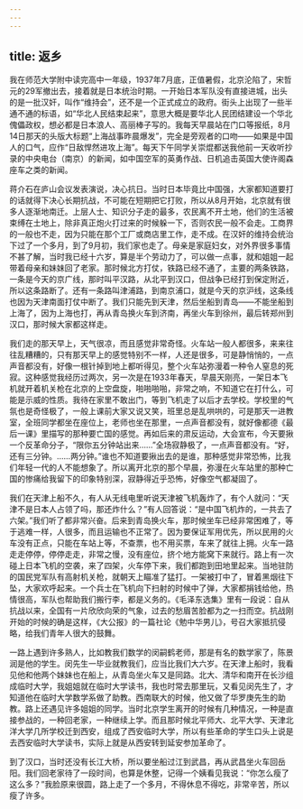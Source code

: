 ```yaml
---
---
---
```

title: 返乡
---




我在师范大学附中读完高中一年级，1937年7月底，正值暑假，北京沦陷了，宋哲元的29军撤出去，接着就是日本统治时期。一开始日本军队没有直接进城，出头的是一批汉奸，叫作“维持会”，还不是一个正式成立的政府。街头上出现了一些半通不通的标语，如“华北人民结束起来”，意思大概是要华北人民团结建设一个华北傀儡政权，想必都是日本浪人、高丽棒子写的。我每天早晨站在门口等报纸，8月14日那天的头版大标题“上海战事昨晨爆发”，完全是旁观者的口吻——如果是中国人的口气，应作“日敌悍然进攻上海”。每天下午同学关崇焜都送我他前一天收听抄录的中央电台（南京）的新闻，如中国空军的英勇作战、日机追击英国大使许阁森座车之类的新闻。

蒋介石在庐山会议发表演说，决心抗日。当时日本毕竟比中国强，大家都知道要打的话就得下决心长期抗战，不可能在短期把它打败，所以从8月开始，北京就有很多人逐渐地南迁。上层人士、知识分子走的最多，农民离不开土地，他们的生活被束缚在土地上，除非真正炮火打过来的时候躲一下，否则农民一般不会走。工商界的一般也不走，因为只能在那个工厂或商店里工作，走不成。在汉奸的维持会统治下过了一个多月，到了9月初，我们家也走了。母亲是家庭妇女，对外界很多事情不甚了解，当时我已经十六岁，算是半个劳动力了，可以做一点事，就和姐姐一起带着母亲和妹妹回了老家。那时候北方打仗，铁路已经不通了，主要的两条铁路，一条是今天的京广线，那时叫平汉路，从北平到汉口，但战争已经打到保定附近，所以这条路断了。还有一条路叫津浦路，到南京浦口，就是今天的京沪线，这条线也因为天津南面打仗中断了。我们只能先到天津，然后坐船到青岛——不能坐船到上海了，因为上海也打，再从青岛换火车到济南，再坐火车到徐州，最后转郑州到汉口，那时候大家都这样走。

我们走的那天早上，天气很凉，而且感觉非常奇怪。火车站一般人都很多，来来往往乱糟糟的，只有那天早上的感觉特别不一样，人还是很多，可是静悄悄的，一点声音都没有，好像一根针掉到地上都听得见，整个火车站弥漫着一种令人窒息的死寂。这种感觉我经历过两次，另一次是在1933年春天，早晨天刚亮，一架日本飞机就开着机关枪在北京的上空盘旋，啪啪啪啪，非常之响，不知道它在打什么，可能是示威的性质。我待在家里不敢出门，等到飞机走了以后才去学校。学校里的气氛也是奇怪极了，一般上课前大家又说又笑，班里总是乱哄哄的，可是那天一进教室，全班同学都坐在座位上，老师也坐在那里，一点声音都没有，就好像都德《最后一课》里描写的那种要亡国的感觉。再如后来的肃反运动，大会宣布，今天要揪一个反革命分子，“限你五分钟站出来……”全场寂静极了，一点声音都没有。“好，还有三分钟。……两分钟。”谁也不知道要揪出去的是谁，那种感觉非常恐怖，比我们年轻一代的人不能想象了。所以离开北京的那个早晨，弥漫在火车站里的那种亡国的惨痛给我留下的印象特别深，寂静得近乎恐怖，好像空气都凝固了。

我们在天津上船不久，有人从无线电里听说天津被飞机轰炸了，有个人就问：“天津不是日本人占领了吗，那还炸什么？”有人回答说：“是中国飞机炸的，一共去了六架。”我们听了都非常兴奋。后来到青岛换火车，那时候坐车已经非常困难了，等于逃难一样，人很多，而且运输也不正常了。因为要保证军用优先，所以民用的火车没有正点，只能在车站上等，不查票，也不用买票，车来了就往上拥。火车一路走走停停，停停走走，非常之慢，没有座位，挤个地方能窝下来就行。路上有一次碰上日本飞机的空袭，来了四架，火车停下来，我们都跑到田地里起来。当地驻防的国民党军队有高射机关枪，就朝天上瞄准了猛打。一架被打中了，冒着黑烟往下坠，大家欢呼起来。一个兵士在飞机向下扫射的时候中了弹，大家都捐钱给他，热情很高，军队也帮助我们搬行李，都是义务的。《毛泽东选集》里有一段说：自从抗战以来，全国有一片欣欣向荣的气象，过去的愁眉苦脸都为之一扫而空。抗战刚开始的时候的确是这样，《大公报》的一篇社论《勉中华男儿》，号召大家抵抗侵略，给我们青年人很大的鼓舞。

一路上遇到许多熟人，比如教我们数学的闵嗣鹤老师，那是有名的数学家了，陈景润是他的学生。闵先生一毕业就教我们，应当比我们大六岁。在天津上船时，我看见他和他两个妹妹也在船上，从青岛坐火车又是同路。北大、清华和南开在长沙组成临时大学，我姐姐就在临时大学读书，我也时常去那里玩，又看见闵先生了，才知道他在临时大学数学系做了助教。西南联大的时候，他又做了华罗庚先生的助教。路上还遇见许多姐姐的同学。当时北京学生离开的时候有几种情况，一种是直接参战的，一种回老家，一种继续上学。而且那时候北平师大、北平大学、天津北洋大学几所学校迁到西安，组成了西安临时大学，所以有些革命的学生口头上说是去西安临时大学读书，实际上就是从西安转到延安参加革命了。

到了汉口，当时还没有长江大桥，所以要坐船过江到武昌，再从武昌坐火车回岳阳。我们回老家待了一段时间，也算是休整，记得一个姨看见我说：“你怎么瘦了这么多？”我脸原来很圆，路上走了一个多月，不得休息不得吃，非常辛苦，所以瘦了许多。